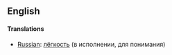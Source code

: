 ==English==

{{stub}}

==== Translations ====
*[[Russian]]: [[лёгкость]] (в исполнении, для понимания)